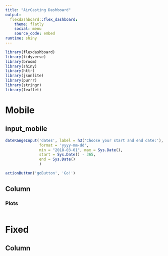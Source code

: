 ```yaml
---
title: "AirCasting Dashboard"
output: 
  flexdashboard::flex_dashboard:
    theme: flatly
    social: menu
    source_code: embed
runtime: shiny
---
```


```r
library(flexdashboard)
library(tidyverse)
library(broom)
library(shiny)
library(httr)
library(jsonlite)
library(purrr)
library(stringr)
library(leaflet)
```


Mobile
=========================================

input_mobile {.sidebar data-width=300}
-----------------------------------------------------------------------

```r
dateRangeInput('dates', label = h3('Choose your start and end date:'), 
               format = 'yyyy-mm-dd', 
               min = "2018-03-01", max = Sys.Date(),
               start = Sys.Date() - 365,
               end = Sys.Date()
               )

actionButton('goButton', 'Go!')

```





Column{data-width=300}
-----------------------------------------------------------------------

### Plots

```r




```



Fixed
=========================================

Column
-----------------------------------------



